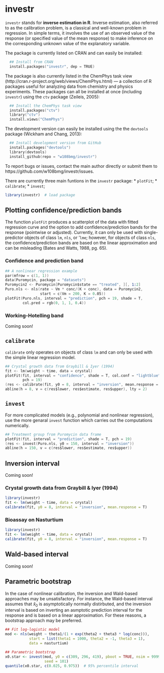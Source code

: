 investr
================================================================================

`investr` stands for **inverse estimation in R**. Inverse 
estimation, also referred to as the calibration problem, is a classical and well-known problem in regression. In simple terms, it involves the use of an observed value of the response (or specified value of the mean response) to make inference on the corresponding unknown value of the explanatory variable. 

The package is currently listed on CRAN and can easily be installed:
```S
  ## Install from CRAN
  install.packages("investr", dep = TRUE)
```
The package is also currently listed in the ChemPhys task view (http://cran.r-project.org/web/views/ChemPhys.html) --- a collection of R packages useful for analyzing data from chemistry and physics experiments. These packages can all be installed at once (including `investr`) using the `ctv` package (Zeileis, 2005):
```S
  ## Install the ChemPhys task view
  install.packages("ctv")
  library("ctv")
  install.views("ChemPhys")
```
The development version can easily be installed using the the `devtools` package (Wickham and Chang, 2013):
```S
  ## Install development version from GitHub
  install.packages("devtools")
  library(devtools)
  install_github(repo = "w108bmg/investr")
```
To report bugs or issues, contact the main author directly or submit them to https://github.com/w108bmg/investr/issues. 

There are currently three main funtions in the `investr` package:
 * `plotFit`;
 * `calibrate`;
 * `invest`;

```r
library(investr)  # load package
```

Plotting confidence/prediction bands
--------------------------------------------------------------------------------
The function `plotFit` produces a scatterplot of the data with fitted regression curve and the option to add confidence/prediction bands for the response (pointwise or adjusted). Currently, it can only be used with single-predictor objects of class `lm`, `nls`, or '`lme`; however, for objects of class `nls`, the confidence/prediction bands are based on the linear approximation and can be misleading (Bates and Watts, 1988, pg. 65).

### Confidence and prediction band
```S
## A nonlinear regression example
par(mfrow = c(1, 1))
data(Puromycin, package = "datasets")
Puromycin2 <- Puromycin[Puromycin$state == "treated", ][, 1:2]
Puro.nls <- nls(rate ~ Vm * conc/(K + conc), data = Puromycin2,
                start = c(Vm = 200, K = 0.05))
plotFit(Puro.nls, interval = "prediction", pch = 19, shade = T, 
        col.pred = rgb(0, 1, 1, 0.4))

```

### Working-Hotelling band
Coming soon!

`calibrate`
--------------------------------------------------------------------------------
`calibrate` only operates on objects of class `lm` and can only be used with the simple linear regression model.

```S
## Crystal growth data from Graybill & Iyer (1994)
fit <- lm(weight ~ time, data = crystal) 
plotFit(fit, interval = "confidence", shade = T, col.conf = "lightblue", 
        pch = 19)
(res <- calibrate(fit, y0 = 8, interval = "inversion", mean.response = T))
abline(h = 8, v = c(res$lower, res$estimate, res$upper), lty = 2)
```

`invest`
--------------------------------------------------------------------------------
For more complicated models (e.g., polynomial and nonlinear regression), use the more genaral `invest` function which carries out the computations numerically.

```S
## Treatment group from Puromycin data frame
plotFit(fit, interval = "prediction", shade = T, pch = 19)
(res <- invest(Puro.nls, y0 = 150, interval = "inversion"))
abline(h = 150, v = c(res$lower, res$estimate, res$upper))
```

Inversion interval
--------------------------------------------------------------------------------
Coming soon!

### Crystal growth data from Graybill & Iyer (1994)
```r
library(investr)
fit <- lm(weight ~ time, data = crystal) 
calibrate(fit, y0 = 8, interval = "inversion", mean.response = T)
```

### Bioassay on Nasturtium
```r
library(investr)
fit <- lm(weight ~ time, data = crystal) 
calibrate(fit, y0 = 8, interval = "inversion", mean.response = T)
```

Wald-based interval
--------------------------------------------------------------------------------
Coming soon!

Parametric bootstrap
--------------------------------------------------------------------------------
In the case of nonlinear calibration, the inversion and Wald-based approaches
may be unsatisfactory. For instance, the Wald-based interval assumes that 
$\widehat{x}_0$ is asymptotically normally distirbuted, and the inversion 
interval is based on inverting an asmptotic prediction interval for the 
response and is based on a linear approximation. For these reasons, a 
bootstrap approach may be preferred. 

```r

## Fit log-logistic model
mod <- nls(weight ~ theta1/(1 + exp(theta2 + theta3 * log(conc))),
           start = list(theta1 = 1000, theta2 = -1, theta3 = 1),
           data = nasturtium)

## Parametric bootstrap
x0.star <- invest(mod, y0 = c(309, 296, 419), pboot = TRUE, nsim = 9999,
                  seed = 101)
quantile(x0.star, c(0.025, 0.975))  # 95% percentile interval

```